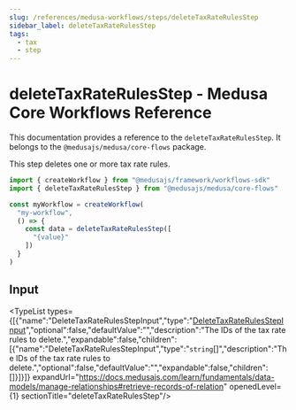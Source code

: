 ```yaml
---
slug: /references/medusa-workflows/steps/deleteTaxRateRulesStep
sidebar_label: deleteTaxRateRulesStep
tags:
  - tax
  - step
---
```



# deleteTaxRateRulesStep - Medusa Core Workflows Reference

This documentation provides a reference to the `deleteTaxRateRulesStep`. It belongs to the `@medusajs/medusa/core-flows` package.

This step deletes one or more tax rate rules.

```ts title="src/workflows/my-workflow.ts"
import { createWorkflow } from "@medusajs/framework/workflows-sdk"
import { deleteTaxRateRulesStep } from "@medusajs/medusa/core-flows"

const myWorkflow = createWorkflow(
  "my-workflow",
  () => {
    const data = deleteTaxRateRulesStep([
      "{value}"
    ])
  }
)
```
  

## Input

<TypeList types={[{"name":"DeleteTaxRateRulesStepInput","type":"[DeleteTaxRateRulesStepInput](../../../../types/core_flows.DeleteTaxRateRulesStepInput/page.mdx)","optional":false,"defaultValue":"","description":"The IDs of the tax rate rules to delete.","expandable":false,"children":[{"name":"DeleteTaxRateRulesStepInput","type":"`string`[]","description":"The IDs of the tax rate rules to delete.","optional":false,"defaultValue":"","expandable":false,"children":[]}]}]} expandUrl="https://docs.medusajs.com/learn/fundamentals/data-models/manage-relationships#retrieve-records-of-relation" openedLevel={1} sectionTitle="deleteTaxRateRulesStep"/>
